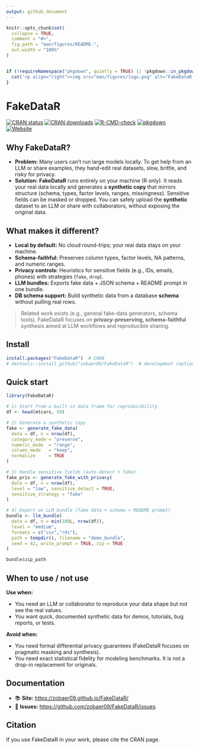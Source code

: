 ```yaml
---
output: github_document
---
```


<!-- README.md is generated from README.Rmd. Please edit that file -->

```r
knitr::opts_chunk$set(
  collapse = TRUE,
  comment = "#>",
  fig.path = "man/figures/README-",
  out.width = "100%"
)


if (!requireNamespace("pkgdown", quietly = TRUE) || !pkgdown::in_pkgdown()) {
  cat('<p align="right"><img src="man/figures/logo.png" alt="FakeDataR logo" width="140"></p>')
}
```

# FakeDataR

[![CRAN status](https://www.r-pkg.org/badges/version/FakeDataR)](https://CRAN.R-project.org/package=FakeDataR)
[![CRAN downloads](https://cranlogs.r-pkg.org/badges/grand-total/FakeDataR?color=brightgreen)](https://cran.r-project.org/package=FakeDataR)
[![R-CMD-check](https://github.com/zobaer09/FakeDataR/actions/workflows/R-CMD-check.yaml/badge.svg)](https://github.com/zobaer09/FakeDataR/actions/workflows/R-CMD-check.yaml)
[![pkgdown](https://github.com/zobaer09/FakeDataR/actions/workflows/pkgdown.yaml/badge.svg)](https://github.com/zobaer09/FakeDataR/actions/workflows/pkgdown.yaml)
[![Website](https://img.shields.io/badge/docs-pkgdown-blue)](https://zobaer09.github.io/FakeDataR/)

## Why FakeDataR?

- **Problem:** Many users can’t run large models locally. To get help from an LLM or share examples, they hand-edit real datasets, slow, brittle, and risky for privacy.
- **Solution:** **FakeDataR** runs entirely on your machine (R only). It reads your real data locally and generates a **synthetic copy** that mirrors structure (schema, types, factor levels, ranges, missingness). Sensitive fields can be masked or dropped. You can safely upload the **synthetic** dataset to an LLM or share with collaborators, without exposing the original data.

## What makes it different?

- **Local by default:** No cloud round-trips; your real data stays on your machine.
- **Schema-faithful:** Preserves column types, factor levels, NA patterns, and numeric ranges.
- **Privacy controls:** Heuristics for sensitive fields (e.g., IDs, emails, phones) with strategies (`fake`, `drop`).
- **LLM bundles:** Exports fake data + JSON schema + README prompt in one bundle.
- **DB schema support:** Build synthetic data from a database **schema** without pulling real rows.

> Related work exists (e.g., general fake-data generators, schema tools). FakeDataR focuses on **privacy-preserving, schema-faithful** synthesis aimed at LLM workflows and reproducible sharing.

## Install

```r
install.packages("FakeDataR")  # CRAN
# devtools::install_github("zobaer09/FakeDataR")  # development (optional)
```

## Quick start

```r
library(FakeDataR)

# 1) Start from a built-in data frame for reproducibility
df <- head(mtcars, 50)

# 2) Generate a synthetic copy
fake <- generate_fake_data(
  data = df, n = nrow(df),
  category_mode = "preserve",
  numeric_mode  = "range",
  column_mode   = "keep",
  normalize     = TRUE
)

# 3) Handle sensitive fields (auto-detect + fake)
fake_priv <- generate_fake_with_privacy(
  data = df, n = nrow(df),
  level = "low", sensitive_detect = TRUE,
  sensitive_strategy = "fake"
)

# 4) Export an LLM bundle (fake data + schema + README prompt)
bundle <- llm_bundle(
  data = df, n = min(100L, nrow(df)),
  level = "medium",
  formats = c("csv","rds"),
  path = tempdir(), filename = "demo_bundle",
  seed = 42, write_prompt = TRUE, zip = TRUE
)

bundle$zip_path

```

## When to use / not use

**Use when:**

- You need an LLM or collaborator to reproduce your data shape but not see the real values.
- You want quick, documented synthetic data for demos, tutorials, bug reports, or tests.

**Avoid when:**

- You need formal differential privacy guarantees (FakeDataR focuses on pragmatic masking and synthesis).
- You need exact statistical fidelity for modeling benchmarks. It is not a drop-in replacement for originals.

## Documentation

- 📚 **Site:** <https://zobaer09.github.io/FakeDataR/>
- 🐞 **Issues:** <https://github.com/zobaer09/FakeDataR/issues>

## Citation

If you use FakeDataR in your work, please cite the CRAN page.



